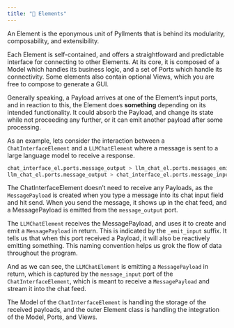 ```yaml
---
title: "🧩 Elements"
---
```


An Element is the eponymous unit of Pyllments that is behind its modularity, composability, and extensibility.

Each Element is self-contained, and offers a straightfoward and predictable interface for connecting to other Elements. At its core, it is composed of a Model which handles its business logic, and a set of Ports which handle its connectivity. Some elements also contain optional Views, which you are free to compose to generate a GUI. 

Generally speaking, a Payload arrives at one of the Element's input ports, and in reaction to this, the Element does **something** depending on its intended functionality. It could absorb the Payload, and change its state while not proceeding any further, or it can emit another payload after some processing.

As an example, lets consider the interaction between a `ChatInterfaceElement` and a `LLMChatElement` where a message is sent to a large language model to receive a response.

```python
chat_interface_el.ports.message_output > llm_chat_el.ports.messages_emit_input
llm_chat_el.ports.message_output > chat_interface_el.ports.message_input
```

The ChatInterfaceElement doesn't need to receive any Payloads, as the `MessagePayload` is created when you type a message into its chat input field and hit send.
When you send the message, it shows up in the chat feed, and a MessagePayload is emitted from the `message_output` port.

The `LLMChatElement` receives the MessagePayload, and uses it to create and emit a `MessagePayload` in return. This is indicated by the `_emit_input` suffix. It tells us that when this port received a Payload, it will also be reactively emitting something.
This naming convention helps us grok the flow of data throughout the program.

And as we can see, the `LLMChatElement` is emitting a `MessagePayload` in return, which is captured by the `message_input` port of the `ChatInterfaceElement`, which is meant to receive a `MessagePayload` and stream it into the chat feed. 

The Model of the `ChatInterfaceElement` is handling the storage of the received payloads, and the outer Element class is handling the integration of the Model, Ports, and Views.


